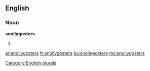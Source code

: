 ==English==

===Noun===
'''snollygosters'''

# {{plural of|snollygoster}}

[[Category:English plurals]]

[[ar:snollygosters]]
[[fr:snollygosters]]
[[ku:snollygosters]]
[[my:snollygosters]]